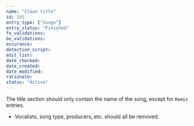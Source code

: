 ```yaml
---
name: "Clean title"
id: 101
entry_type: ["Songs"]
entry_status: "Finished"
fe_validations:
be_validations:
occurance:
detection_script:
edit_list:
date_checked:
date_created:
date_modified:
rationale:
status: "Active"
---
```

The title section should only contain the name of the song, except for `Remix` entries.

- Vocalists, song type, producers, etc. should all be removed.